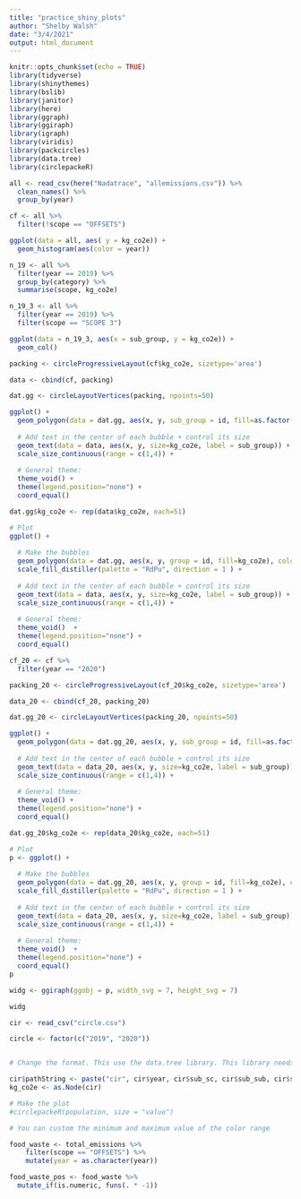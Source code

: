 ```yaml
---
title: "practice_shiny_plots"
author: "Shelby Walsh"
date: "3/4/2021"
output: html_document
---
```


```r
knitr::opts_chunk$set(echo = TRUE)
library(tidyverse)
library(shinythemes)
library(bslib)
library(janitor)
library(here)
library(ggraph)
library(ggiraph)
library(igraph)
library(viridis)
library(packcircles)
library(data.tree)
library(circlepackeR)
```

```r
all <- read_csv(here("Nadatrace", "allemissions.csv")) %>% 
  clean_names() %>% 
  group_by(year)

cf <- all %>% 
  filter(!scope == "OFFSETS")

ggplot(data = all, aes( y = kg_co2e)) +
  geom_histogram(aes(color = year))

n_19 <- all %>% 
  filter(year == 2019) %>% 
  group_by(category) %>% 
  summarise(scope, kg_co2e)

n_19_3 <- all %>% 
  filter(year == 2019) %>% 
  filter(scope == "SCOPE 3") 

ggplot(data = n_19_3, aes(x = sub_group, y = kg_co2e)) +
  geom_col()

packing <- circleProgressiveLayout(cf$kg_co2e, sizetype='area')

data <- cbind(cf, packing)

dat.gg <- circleLayoutVertices(packing, npoints=50)

ggplot() +
  geom_polygon(data = dat.gg, aes(x, y, sub_group = id, fill=as.factor(id)), colour = "black", alpha = 0.6) +
  
  # Add text in the center of each bubble + control its size
  geom_text(data = data, aes(x, y, size=kg_co2e, label = sub_group)) +
  scale_size_continuous(range = c(1,4)) +
  
  # General theme:
  theme_void() + 
  theme(legend.position="none") +
  coord_equal()

dat.gg$kg_co2e <- rep(data$kg_co2e, each=51)

# Plot
ggplot() + 
  
  # Make the bubbles
  geom_polygon(data = dat.gg, aes(x, y, group = id, fill=kg_co2e), colour = "black", alpha = 0.6) +
  scale_fill_distiller(palette = "RdPu", direction = 1 ) +
 
  # Add text in the center of each bubble + control its size
  geom_text(data = data, aes(x, y, size=kg_co2e, label = sub_group)) +
  scale_size_continuous(range = c(1,4)) +
 
  # General theme:
  theme_void()  + 
  theme(legend.position="none") + 
  coord_equal()

```

```r
cf_20 <- cf %>% 
  filter(year == "2020")

packing_20 <- circleProgressiveLayout(cf_20$kg_co2e, sizetype='area')

data_20 <- cbind(cf_20, packing_20)

dat.gg_20 <- circleLayoutVertices(packing_20, npoints=50)

ggplot() +
  geom_polygon(data = dat.gg_20, aes(x, y, sub_group = id, fill=as.factor(id)), colour = "black", alpha = 0.6) +
  
  # Add text in the center of each bubble + control its size
  geom_text(data = data_20, aes(x, y, size=kg_co2e, label = sub_group)) +
  scale_size_continuous(range = c(1,4)) +
  
  # General theme:
  theme_void() + 
  theme(legend.position="none") +
  coord_equal()

dat.gg_20$kg_co2e <- rep(data_20$kg_co2e, each=51)

# Plot
p <- ggplot() + 
  
  # Make the bubbles
  geom_polygon(data = dat.gg_20, aes(x, y, group = id, fill=kg_co2e), colour = "black", alpha = 0.6) +
  scale_fill_distiller(palette = "RdPu", direction = 1 ) +
 
  # Add text in the center of each bubble + control its size
  geom_text(data = data_20, aes(x, y, size=kg_co2e, label = sub_group)) +
  scale_size_continuous(range = c(1,4)) +
 
  # General theme:
  theme_void()  + 
  theme(legend.position="none") + 
  coord_equal()
p

widg <- ggiraph(ggobj = p, width_svg = 7, height_svg = 7)

widg
```

```r
cir <- read_csv("circle.csv")

circle <- factor(c("2019", "2020"))


# Change the format. This use the data.tree library. This library needs a column that looks like root/group/subgroup/..., so I build it

cir$pathString <- paste("cir", cir$year, cir$sub_sc, cir$sub_sub, cir$sub_subsub, sep = "/")
kg_co2e <- as.Node(cir)

# Make the plot
#circlepackeR(population, size = "value")

# You can custom the minimum and maximum value of the color range

```



```r

food_waste <- total_emissions %>% 
    filter(scope == "OFFSETS") %>% 
    mutate(year = as.character(year))

food_waste_pos <- food_waste %>% 
  mutate_if(is.numeric, funs(. * -1))



```

